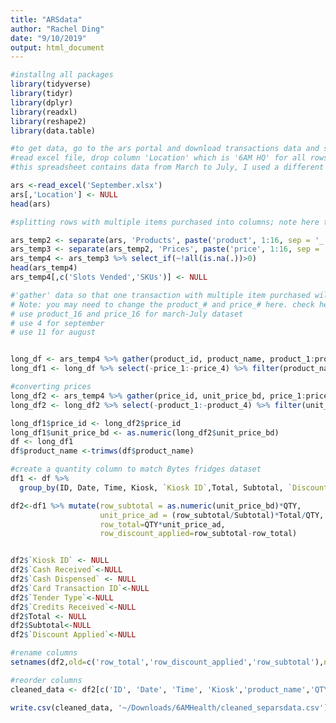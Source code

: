 ```yaml
---
title: "ARSdata"
author: "Rachel Ding"
date: "9/10/2019"
output: html_document
---
```


```r
#installng all packages
library(tidyverse)
library(tidyr)
library(dplyr)
library(readxl)
library(reshape2)
library(data.table)
```

```r
#to get data, go to the ars portal and download transactions data and select report type 'Transaction Overview'
#read excel file, drop column 'Location' which is '6AM HQ' for all rows'
#this spreadsheet contains data from March to July, I used a different one for august, same code though

ars <-read_excel('September.xlsx')
ars[,'Location'] <- NULL
head(ars)
```



```r
#splitting rows with multiple items purchased into columns; note here that 16 is the maximum number of items that have been puchased in one transaction in the March-July dataset. You may need to update that if someone purchases more than 16 items in one trasaction in your dataset 

ars_temp2 <- separate(ars, 'Products', paste('product', 1:16, sep = '_'),sep=',', extra = 'drop')
ars_temp3 <- separate(ars_temp2, 'Prices', paste('price', 1:16, sep = '_'),sep=',', extra = 'drop')
ars_temp4 <- ars_temp3 %>% select_if(~!all(is.na(.))>0)
head(ars_temp4)
ars_temp4[,c('Slots Vended','SKUs')] <- NULL

```

```r
#'gather' data so that one transaction with multiple item purchased will be splited to separate rows
# Note: you may need to change the product_# and price_# here. check head(ars_temp4) to see how many columns get dropped. 
# use product_16 and price_16 for march-July dataset 
# use 4 for september 
# use 11 for august 


long_df <- ars_temp4 %>% gather(product_id, product_name, product_1:product_4)
long_df1 <- long_df %>% select(-price_1:-price_4) %>% filter(product_name!='NA')

#converting prices 
long_df2 <- ars_temp4 %>% gather(price_id, unit_price_bd, price_1:price_4)
long_df2 <- long_df2 %>% select(-product_1:-product_4) %>% filter(unit_price_bd!='NA')

long_df1$price_id <- long_df2$price_id
long_df1$unit_price_bd <- as.numeric(long_df2$unit_price_bd)
df <- long_df1
df$product_name <-trimws(df$product_name)

```

```r
#create a quantity column to match Bytes fridges dataset 
df1 <- df %>% 
  group_by(ID, Date, Time, Kiosk, `Kiosk ID`,Total, Subtotal, `Discount Applied`, `Tender Type`,`Cash Received`, `Cash Dispensed`,`Card Transaction ID`,`Credits Received`, Promotions, product_name,unit_price_bd)%>%summarise(QTY = n_distinct(product_id))

df2<-df1 %>% mutate(row_subtotal = as.numeric(unit_price_bd)*QTY,
                    unit_price_ad = (row_subtotal/Subtotal)*Total/QTY,
                    row_total=QTY*unit_price_ad,
                    row_discount_applied=row_subtotal-row_total)


df2$`Kiosk ID` <- NULL
df2$`Cash Received`<-NULL
df2$`Cash Dispensed` <- NULL
df2$`Card Transaction ID`<-NULL
df2$`Tender Type`<-NULL
df2$`Credits Received`<-NULL
df2$Total <- NULL
df2$Subtotal<-NULL
df2$`Discount Applied`<-NULL

#rename columns 
setnames(df2,old=c('row_total','row_discount_applied','row_subtotal'),new=c('total','discount_applied','subtotal'))

#reorder columns 
cleaned_data <- df2[c('ID', 'Date', 'Time', 'Kiosk','product_name','QTY', 'subtotal','unit_price_bd','unit_price_ad','discount_applied','total','Promotions')]
```


```r
write.csv(cleaned_data, '~/Downloads/6AMHealth/cleaned_separsdata.csv')
```




